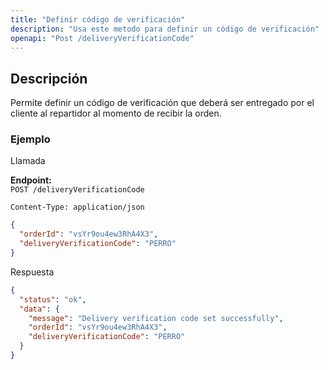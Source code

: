```yaml
---
title: "Definir código de verificación"
description: "Usa este metodo para definir un código de verificación"
openapi: "Post /deliveryVerificationCode"
---
```


## Descripción

Permite definir un código de verificación que deberá ser entregado por el cliente al repartidor al momento de recibir la orden.

### Ejemplo

Llamada

**Endpoint:**  
`POST /deliveryVerificationCode` 

`Content-Type: application/json`

```json 
{
  "orderId": "vsYr9ou4ew3RhA4X3",
  "deliveryVerificationCode": "PERRO"
}
```

Respuesta

```json 
{
  "status": "ok",
  "data": {
    "message": "Delivery verification code set successfully",
    "orderId": "vsYr9ou4ew3RhA4X3",
    "deliveryVerificationCode": "PERRO"
  }
}
```